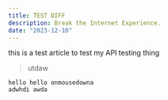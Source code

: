 ```yaml
---
title: TEST DIFF
description: Break the Internet Experience.
date: "2023-12-10"
---
```


this is a test article to test my API testing thing

> utdaw

```
hello hello onmousedowna
adwhdi awda
```
